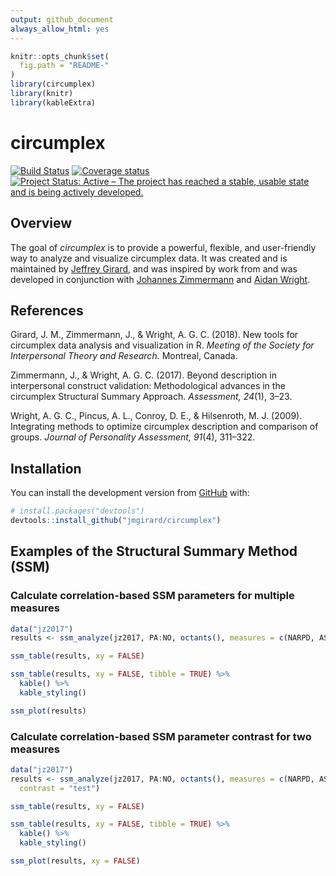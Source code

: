 ```yaml
---
output: github_document
always_allow_html: yes
---
```


<!-- README.md is generated from README.Rmd. Please edit that file -->

```r
knitr::opts_chunk$set(
  fig.path = "README-"
)
library(circumplex)
library(knitr)
library(kableExtra)
```

# circumplex

[![Build Status](https://travis-ci.org/jmgirard/circumplex.svg?branch=master)](https://travis-ci.org/jmgirard/circumplex) [![Coverage status](https://codecov.io/gh/jmgirard/circumplex/branch/master/graph/badge.svg)](https://codecov.io/github/jmgirard/circumplex?branch=master) [![Project Status: Active – The project has reached a stable, usable state and is being actively developed.](http://www.repostatus.org/badges/latest/active.svg)](http://www.repostatus.org/#active)

## Overview

The goal of *circumplex* is to provide a powerful, flexible, and user-friendly way to analyze and visualize circumplex data. It was created and is maintained by [Jeffrey Girard](https://jmgirard.com/), and was inspired by work from and was developed in conjunction with [Johannes Zimmermann](https://psychologische-hochschule.de/prof-dr-johannes-zimmermann/) and [Aidan Wright](https://personalityprocesses.com/).

## References

Girard, J. M., Zimmermann, J., & Wright, A. G. C. (2018). New tools for circumplex data analysis and visualization in R. _Meeting of the Society for Interpersonal Theory and Research._ Montreal, Canada.

Zimmermann, J., & Wright, A. G. C. (2017). Beyond description in interpersonal construct validation: Methodological advances in the circumplex Structural Summary Approach. _Assessment, 24_(1), 3–23.

Wright, A. G. C., Pincus, A. L., Conroy, D. E., & Hilsenroth, M. J. (2009). Integrating methods to optimize circumplex description and comparison of groups. _Journal of Personality Assessment, 91_(4), 311–322.

## Installation

You can install the development version from [GitHub](https://github.com/) with:

``` r
# install.packages("devtools")
devtools::install_github("jmgirard/circumplex")
```

## Examples of the Structural Summary Method (SSM)

### Calculate correlation-based SSM parameters for multiple measures
```r
data("jz2017")
results <- ssm_analyze(jz2017, PA:NO, octants(), measures = c(NARPD, ASPD))
```

``` r
ssm_table(results, xy = FALSE)
```

```r
ssm_table(results, xy = FALSE, tibble = TRUE) %>% 
  kable() %>% 
  kable_styling()
```


```r
ssm_plot(results)
```

### Calculate correlation-based SSM parameter contrast for two measures
```r
data("jz2017")
results <- ssm_analyze(jz2017, PA:NO, octants(), measures = c(NARPD, ASPD),
  contrast = "test")
```

``` r
ssm_table(results, xy = FALSE)
```

```r
ssm_table(results, xy = FALSE, tibble = TRUE) %>% 
  kable() %>% 
  kable_styling()
```


```r
ssm_plot(results, xy = FALSE)
```
